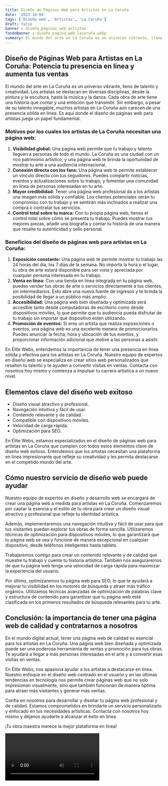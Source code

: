 ```yaml
---
title: Diseño de Páginas Web para Artistas en La Coruña
date: '2023-10-04'
tags: ['Diseño web', 'Artistas', 'La Coruña']
draft: false
banner : diseño_paginas_web_artistas
fondoBanner : diseño_pagina_web_lacoruña.webp
summary: El mundo del arte en La Coruña es un universo vibrante, lleno de talento y creatividad. Los artistas se destacan en diversas disciplinas, desde la pintura y la escultura, hasta la música y la danza. Cada obra de arte tiene una historia que contar y una emoción que transmitir. Sin embargo, a pesar de su talento innegable, muchos artistas en La Coruña aún carecen de una presencia sólida en línea. Es aquí donde el diseño de páginas web para artistas juega un papel fundamental.
---
```


## Diseño de Páginas Web para Artistas en La Coruña: Potencia tu presencia en línea y aumenta tus ventas

El mundo del arte en La Coruña es un universo vibrante, lleno de talento y creatividad. Los artistas se destacan en diversas disciplinas, desde la pintura y la escultura, hasta la música y la danza. Cada obra de arte tiene una historia que contar y una emoción que transmitir. Sin embargo, a pesar de su talento innegable, muchos artistas en La Coruña aún carecen de una presencia sólida en línea. Es aquí donde el diseño de páginas web para artistas juega un papel fundamental.

### Motivos por los cuales los artistas de La Coruña necesitan una página web:

1. **Visibilidad global:** Una página web permite que tu trabajo y talento lleguen a personas de todo el mundo. La Coruña es una ciudad con un rico patrimonio artístico, y una página web te brinda la oportunidad de mostrar tu arte a una audiencia internacional.
2. **Conexión directa con los fans:** Una página web te permite establecer un vínculo directo con tus seguidores. Puedes compartir noticias, eventos y actualizaciones sobre tu trabajo, y fomentar una comunidad en línea de personas interesadas en tu arte.
3. **Mayor credibilidad:** Tener una página web profesional da a los artistas una imagen más sólida y confiable. Los clientes potenciales verán tu compromiso con tu trabajo y se sentirán más inclinados a realizar una compra o contratar tus servicios.
4. **Control total sobre tu marca:** Con tu propia página web, tienes el control total sobre cómo se presenta tu trabajo. Puedes mostrar tus mejores piezas, añadir una biografía y contar tu historia de una manera que resalte tu autenticidad y sello personal.

### Beneficios del diseño de páginas web para artistas en La Coruña:

1. **Exposición constante:** Una página web te permite mostrar tu trabajo las 24 horas del día, los 7 días de la semana. No importa la hora o el lugar, tu obra de arte estará disponible para ser vista y apreciada por cualquier persona interesada en tu trabajo.
2. **Venta en línea:** Con una tienda en línea integrada en tu página web, puedes vender tus obras de arte o servicios directamente a tus clientes, sin intermediarios. Esto abre una nueva fuente de ingresos y te brinda la posibilidad de llegar a un público más amplio.
3. **Accesibilidad:** Una página web bien diseñada y optimizada será accesible tanto desde computadoras de escritorio como desde dispositivos móviles, lo que permite que tu audiencia pueda disfrutar de tu trabajo sin importar qué dispositivo estén utilizando.
4. **Promoción de eventos:** Si eres un artista que realiza exposiciones o eventos, una página web es una excelente manera de promocionarlos. Puedes anunciar la fecha, hora y ubicación de tus eventos, y proporcionar información adicional que motive a las personas a asistir.

En Élite Webs, entendemos la importancia de tener una presencia en línea sólida y efectiva para los artistas en La Coruña. Nuestro equipo de expertos en diseño web se especializa en crear sitios web personalizados que resalten tu talento y te ayuden a convertir visitas en ventas. Contacta con nosotros hoy mismo y comienza a impulsar tu carrera artística a un nuevo nivel.

<GifSeo />

<Cta />

## Elementos clave del diseño web exitoso

- Diseño visual atractivo y profesional.
- Navegación intuitiva y fácil de usar.
- Contenido relevante y de calidad.
- Compatible con dispositivos móviles.
- Velocidad de carga rápida.
- Optimización para SEO.

En Élite Webs, estamos especializados en el diseño de páginas web para artistas en La Coruña que cumplen con todos estos elementos clave de diseño web exitoso. Entendemos que los artistas necesitan una plataforma en línea impresionante que refleje su creatividad y les permita destacarse en el competido mundo del arte.

## Cómo nuestro servicio de diseño web puede ayudar

Nuestro equipo de expertos en diseño y desarrollo web se encargará de crear una página web a medida para artistas en La Coruña. Comenzaremos por captar la esencia y el estilo de tu obra para crear un diseño visual atractivo y profesional que refleje tu identidad artística.

Además, implementaremos una navegación intuitiva y fácil de usar para que tus visitantes puedan explorar tus obras de forma sencilla. Utilizaremos técnicas de optimización para dispositivos móviles, lo que garantizará que tu página web se vea y funcione de manera excepcional en cualquier dispositivo, desde teléfonos inteligentes hasta tablets.

Trabajaremos contigo para crear un contenido relevante y de calidad que muestre tu trabajo y cuente tu historia artística. También nos aseguraremos de que tu página web tenga una velocidad de carga rápida para maximizar la experiencia del usuario.

Por último, optimizaremos tu página web para SEO, lo que te ayudará a mejorar tu visibilidad en los motores de búsqueda y atraer más tráfico orgánico. Utilizamos técnicas avanzadas de optimización de palabras clave y estructura de contenido para garantizar que tu página web esté clasificada en los primeros resultados de búsqueda relevantes para tu arte.

## Conclusión: la importancia de tener una página web de calidad y contratarnos a nosotros

En el mundo digital actual, tener una página web de calidad es esencial para los artistas en La Coruña. Una página web bien diseñada y optimizada puede ser una poderosa herramienta de ventas y promoción para tus obras. Te ayudará a llegar a más personas interesadas en el arte y a convertir esas visitas en ventas.

En Élite Webs, nos apasiona ayudar a los artistas a destacarse en línea. Nuestro enfoque en el diseño web centrado en el usuario y en las últimas tendencias en tecnología nos permite crear páginas web que no solo impresionan visualmente, sino que también funcionan de manera óptima para atraer más visitantes y generar más ventas.

Confía en nosotros para desarrollar y diseñar tu página web profesional y de calidad. Estamos comprometidos en brindarte un servicio personalizado y enfocado en tus necesidades artísticas. Contacta con nosotros hoy mismo y déjanos ayudarte a alcanzar el éxito en línea.

¡Tu obra maestra merece la mejor plataforma en línea!

<Video />

<CtaBot job='Artistas' city='La Coruña'/>

<Gmaps query='La Coruña+españa+maps' />